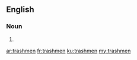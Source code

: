 ==English==

===Noun===
{{head|en}}

# {{plural of|trashman}}

[[ar:trashmen]]
[[fr:trashmen]]
[[ku:trashmen]]
[[my:trashmen]]